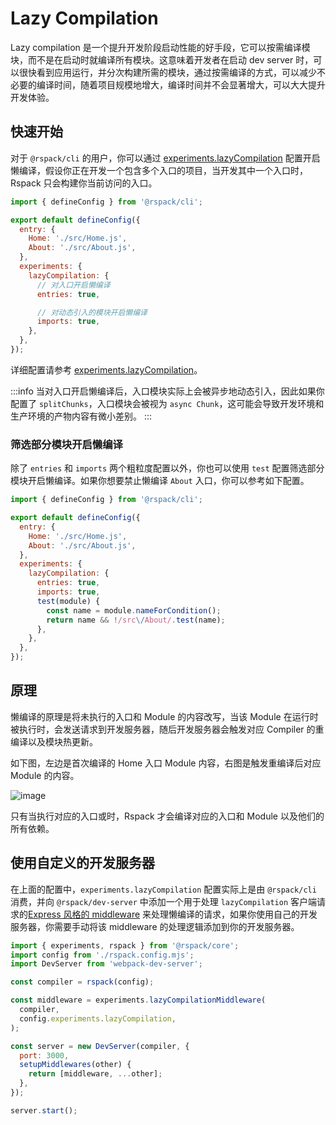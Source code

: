 # Lazy Compilation

Lazy compilation 是一个提升开发阶段启动性能的好手段，它可以按需编译模块，而不是在启动时就编译所有模块。这意味着开发者在启动 dev server 时，可以很快看到应用运行，并分次构建所需的模块，通过按需编译的方式，可以减少不必要的编译时间，随着项目规模地增大，编译时间并不会显著增大，可以大大提升开发体验。

## 快速开始

对于 `@rspack/cli` 的用户，你可以通过 [experiments.lazyCompilation](/config/experiments#experimentslazycompilation) 配置开启懒编译，假设你正在开发一个包含多个入口的项目，当开发其中一个入口时，Rspack 只会构建你当前访问的入口。

```js title="rspack.config.mjs"
import { defineConfig } from '@rspack/cli';

export default defineConfig({
  entry: {
    Home: './src/Home.js',
    About: './src/About.js',
  },
  experiments: {
    lazyCompilation: {
      // 对入口开启懒编译
      entries: true,

      // 对动态引入的模块开启懒编译
      imports: true,
    },
  },
});
```

详细配置请参考 [experiments.lazyCompilation](/config/experiments#experimentslazycompilation)。

:::info
当对入口开启懒编译后，入口模块实际上会被异步地动态引入，因此如果你配置了 `splitChunks`，入口模块会被视为 `async Chunk`，这可能会导致开发环境和生产环境的产物内容有微小差别。
:::

### 筛选部分模块开启懒编译

除了 `entries` 和 `imports` 两个粗粒度配置以外，你也可以使用 `test` 配置筛选部分模块开启懒编译。如果你想要禁止懒编译 `About` 入口，你可以参考如下配置。

```js title="rspack.config.mjs"
import { defineConfig } from '@rspack/cli';

export default defineConfig({
  entry: {
    Home: './src/Home.js',
    About: './src/About.js',
  },
  experiments: {
    lazyCompilation: {
      entries: true,
      imports: true,
      test(module) {
        const name = module.nameForCondition();
        return name && !/src\/About/.test(name);
      },
    },
  },
});
```

## 原理

懒编译的原理是将未执行的入口和 Module 的内容改写，当该 Module 在运行时被执行时，会发送请求到开发服务器，随后开发服务器会触发对应 Compiler 的重编译以及模块热更新。

如下图，左边是首次编译的 Home 入口 Module 内容，右图是触发重编译后对应 Module 的内容。

![image](https://assets.rspack.dev/rspack/assets/lazy-proxy-module.png)

只有当执行对应的入口或时，Rspack 才会编译对应的入口和 Module 以及他们的所有依赖。

## 使用自定义的开发服务器

在上面的配置中，`experiments.lazyCompilation` 配置实际上是由 `@rspack/cli` 消费，并向 `@rspack/dev-server` 中添加一个用于处理 `lazyCompilation` 客户端请求的[Express 风格的 middleware](https://expressjs.com/en/guide/using-middleware.html) 来处理懒编译的请求，如果你使用自己的开发服务器，你需要手动将该 middleware 的处理逻辑添加到你的开发服务器。

```js title="start.js"
import { experiments, rspack } from '@rspack/core';
import config from './rspack.config.mjs';
import DevServer from 'webpack-dev-server';

const compiler = rspack(config);

const middleware = experiments.lazyCompilationMiddleware(
  compiler,
  config.experiments.lazyCompilation,
);

const server = new DevServer(compiler, {
  port: 3000,
  setupMiddlewares(other) {
    return [middleware, ...other];
  },
});

server.start();
```
